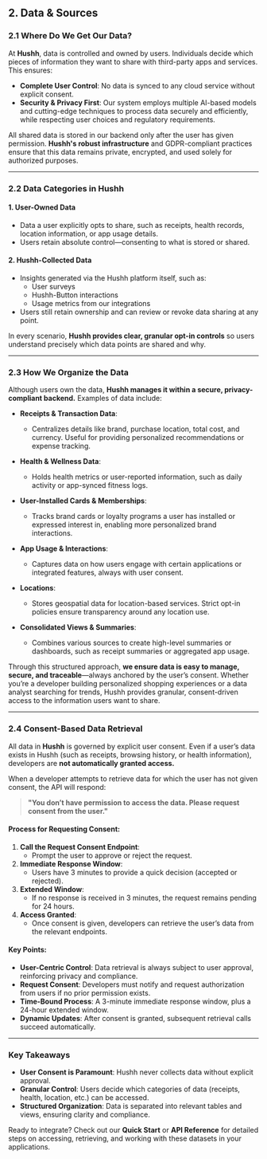 ## 2. Data & Sources

### 2.1 Where Do We Get Our Data?

At **Hushh**, data is controlled and owned by users. Individuals decide which pieces of information they want to share with third-party apps and services. This ensures:

- **Complete User Control**: No data is synced to any cloud service without explicit consent.
- **Security & Privacy First**: Our system employs multiple AI-based models and cutting-edge techniques to process data securely and efficiently, while respecting user choices and regulatory requirements.

All shared data is stored in our backend only after the user has given permission. **Hushh's robust infrastructure** and GDPR-compliant practices ensure that this data remains private, encrypted, and used solely for authorized purposes.

---

### 2.2 Data Categories in Hushh

#### **1. User-Owned Data**
- Data a user explicitly opts to share, such as receipts, health records, location information, or app usage details.
- Users retain absolute control—consenting to what is stored or shared.

#### **2. Hushh-Collected Data**
- Insights generated via the Hushh platform itself, such as:
  - User surveys
  - Hushh-Button interactions
  - Usage metrics from our integrations
- Users still retain ownership and can review or revoke data sharing at any point.

In every scenario, **Hushh provides clear, granular opt-in controls** so users understand precisely which data points are shared and why.

---

### 2.3 How We Organize the Data

Although users own the data, **Hushh manages it within a secure, privacy-compliant backend.** Examples of data include:

- **Receipts & Transaction Data**: 
  - Centralizes details like brand, purchase location, total cost, and currency. Useful for providing personalized recommendations or expense tracking.

- **Health & Wellness Data**:
  - Holds health metrics or user-reported information, such as daily activity or app-synced fitness logs.

- **User-Installed Cards & Memberships**:
  - Tracks brand cards or loyalty programs a user has installed or expressed interest in, enabling more personalized brand interactions.

- **App Usage & Interactions**:
  - Captures data on how users engage with certain applications or integrated features, always with user consent.

- **Locations**:
  - Stores geospatial data for location-based services. Strict opt-in policies ensure transparency around any location use.

- **Consolidated Views & Summaries**:
  - Combines various sources to create high-level summaries or dashboards, such as receipt summaries or aggregated app usage.

Through this structured approach, **we ensure data is easy to manage, secure, and traceable**—always anchored by the user’s consent. Whether you’re a developer building personalized shopping experiences or a data analyst searching for trends, Hushh provides granular, consent-driven access to the information users want to share.

---

### 2.4 Consent-Based Data Retrieval

All data in **Hushh** is governed by explicit user consent. Even if a user’s data exists in Hushh (such as receipts, browsing history, or health information), developers are **not automatically granted access.**

When a developer attempts to retrieve data for which the user has not given consent, the API will respond:

> **"You don’t have permission to access the data. Please request consent from the user."**

#### Process for Requesting Consent:
1. **Call the Request Consent Endpoint**:
   - Prompt the user to approve or reject the request.
2. **Immediate Response Window**:
   - Users have 3 minutes to provide a quick decision (accepted or rejected).
3. **Extended Window**:
   - If no response is received in 3 minutes, the request remains pending for 24 hours.
4. **Access Granted**:
   - Once consent is given, developers can retrieve the user’s data from the relevant endpoints.

#### Key Points:
- **User-Centric Control**: Data retrieval is always subject to user approval, reinforcing privacy and compliance.
- **Request Consent**: Developers must notify and request authorization from users if no prior permission exists.
- **Time-Bound Process**: A 3-minute immediate response window, plus a 24-hour extended window.
- **Dynamic Updates**: After consent is granted, subsequent retrieval calls succeed automatically.

---

### Key Takeaways

- **User Consent is Paramount**: Hushh never collects data without explicit approval.
- **Granular Control**: Users decide which categories of data (receipts, health, location, etc.) can be accessed.
- **Structured Organization**: Data is separated into relevant tables and views, ensuring clarity and compliance.

Ready to integrate? Check out our **Quick Start** or **API Reference** for detailed steps on accessing, retrieving, and working with these datasets in your applications.
